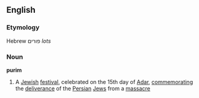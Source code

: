 ==English==
===Etymology===
Hebrew פורים ''lots''
===Noun===
{{Wikipedia}}
'''purim'''
#A [[Jewish]] [[festival]], celebrated on the 15th day of [[Adar]], [[commemorating]] the [[deliverance]] of the [[Persian]] [[Jews]] from a [[massacre]]

{{Cattag2|Religion|Jewish}}